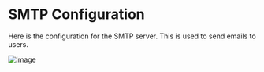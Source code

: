 # SMTP Configuration

Here is the configuration for the SMTP server. This is used to send emails to users.

[![image](https://www.linkpicture.com/q/mail_35.png)](https://www.linkpicture.com/view.php?img=LPic64170011ae79f1960866564)